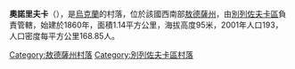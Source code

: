 {{expand|time=2016-09-03T09:49:47+00:00}}
{{unreferenced|time=2016-09-03T09:49:47+00:00}}
{{coord|47|7|46|N|30|39|8|E|scale:30000|display=title}}

'''奧諾里夫卡'''（{{lang-uk|Онорівка}}），是[[烏克蘭|烏克蘭]]的村落，位於該國西南部[[敖德薩州|敖德薩州]]，由[[別列佐夫卡區|別列佐夫卡區]]負責管轄，始建於1860年，面積1.14平方公里，海拔高度95米，2001年人口193，人口密度每平方公里168.85人。

{{DEFAULTSORT:Онорівка}}
[[Category:敖德薩州村落|Category:敖德薩州村落]]
[[Category:別列佐夫卡區村落|Category:別列佐夫卡區村落]]


{{Odessa-geo-stub}}